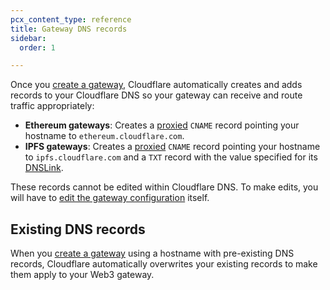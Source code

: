 ```yaml
---
pcx_content_type: reference
title: Gateway DNS records
sidebar:
  order: 1

---
```


Once you [create a gateway](/web3/how-to/manage-gateways/#create-a-gateway), Cloudflare automatically creates and adds records to your Cloudflare DNS so your gateway can receive and route traffic appropriately:

* **Ethereum gateways**: Creates a [proxied](/dns/manage-dns-records/reference/proxied-dns-records/) `CNAME` record pointing your hostname to `ethereum.cloudflare.com`.
* **IPFS gateways**: Creates a [proxied](/dns/manage-dns-records/reference/proxied-dns-records/) `CNAME` record pointing your hostname to `ipfs.cloudflare.com` and a `TXT` record with the value specified for its [DNSLink](/web3/ipfs-gateway/concepts/dnslink/#how-is-it-used-with-cloudflare).

These records cannot be edited within Cloudflare DNS. To make edits, you will have to [edit the gateway configuration](/web3/how-to/manage-gateways/#edit-a-gateway) itself.

## Existing DNS records

When you [create a gateway](/web3/how-to/manage-gateways/#create-a-gateway) using a hostname with pre-existing DNS records, Cloudflare automatically overwrites your existing records to make them apply to your Web3 gateway.
